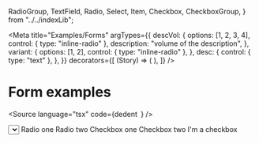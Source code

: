   RadioGroup,
  TextField,
  Radio,
  Select,
  Item,
  Checkbox,
  CheckboxGroup,
} from "../../indexLib";

<Meta
  title="Examples/Forms"
  argTypes={{
    descVol: {
      options: [1, 2, 3, 4],
      control: { type: "inline-radio" },
      description: "volume of the description",
    },
    variant: {
      options: [1, 2],
      control: { type: "inline-radio" },
    },
    desc: {
      control: { type: "text" },
    },
  }}
  decorators={[
    (Story) => (
      <StoryCenteredInline>
        <Story />
      </StoryCenteredInline>
    ),
  ]}
/>

# Form examples

<Source
  language="tsx"
  code={dedent`
  `}
/>

<Canvas withSource="closed">
  <Story name="a) Form elements">
    <div style={{ display: "grid", gap: "16px" }}>
      <TextField vol={1} label="Name" description="Help me" />
      <TextField vol={1} label="Something" labelPosition="top" />
      <Select
        vol={1}
        label="Choose frequency"
        labelPosition="top"
        portalSelector="#portal"
      >
        <Item key="rarely">Rarely</Item>
        <Item key="sometimes">Sometimes</Item>
        <Item key="always">Always</Item>
      </Select>
      <RadioGroup vol={1} label="Radio group" description="Help me">
        <Radio value="val1">Radio one</Radio>
        <Radio value="val2">Radio two</Radio>
      </RadioGroup>
      <CheckboxGroup vol={1} label="Checkbox group">
        <Checkbox value="val1">Checkbox one</Checkbox>
        <Checkbox value="val2">Checkbox two</Checkbox>
      </CheckboxGroup>
      <Checkbox vol={2}>I'm a checkbox</Checkbox>
    </div>
  </Story>
</Canvas>
